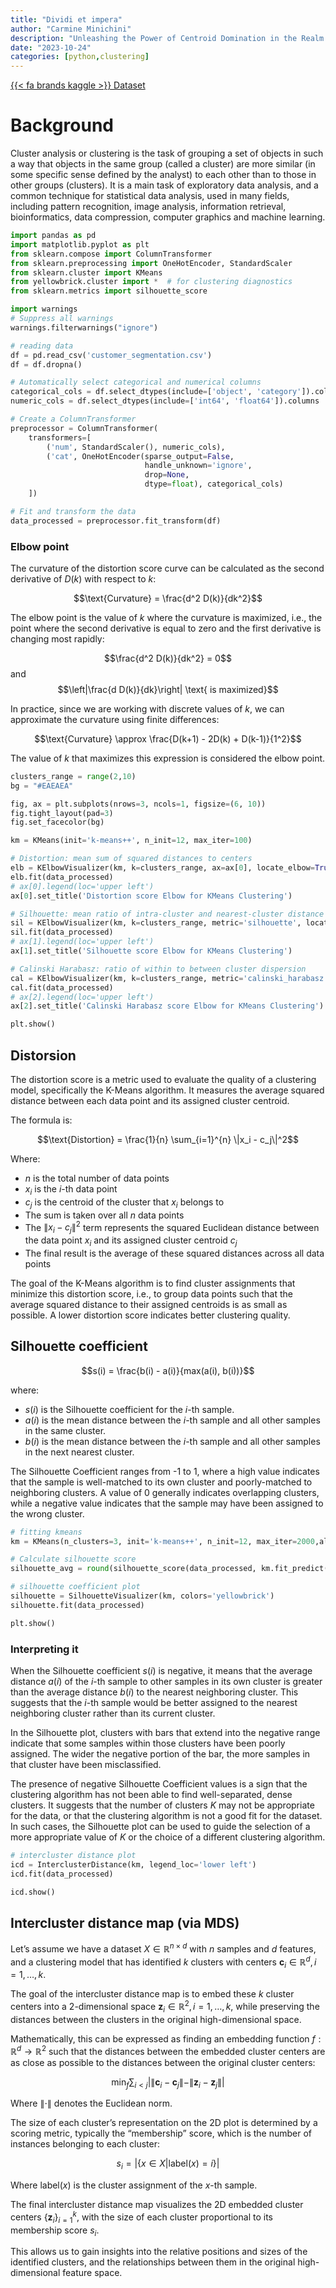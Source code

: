 ```yaml
---
title: "Dividi et impera"
author: "Carmine Minichini"
description: "Unleashing the Power of Centroid Domination in the Realm of Clustering"
date: "2023-10-24"
categories: [python,clustering]
---
```


[{{< fa brands kaggle >}} Dataset](https://www.kaggle.com/datasets/vishakhdapat/customer-segmentation-clustering){.btn}

# Background

Cluster analysis or clustering is the task of grouping a set of objects in such a way that objects in the same group (called a cluster) are more similar (in some specific sense defined by the analyst) to each other than to those in other groups (clusters). It is a main task of exploratory data analysis, and a common technique for statistical data analysis, used in many fields, including pattern recognition, image analysis, information retrieval, bioinformatics, data compression, computer graphics and machine learning.

```python
import pandas as pd
import matplotlib.pyplot as plt
from sklearn.compose import ColumnTransformer
from sklearn.preprocessing import OneHotEncoder, StandardScaler
from sklearn.cluster import KMeans
from yellowbrick.cluster import *  # for clustering diagnostics
from sklearn.metrics import silhouette_score

import warnings
# Suppress all warnings
warnings.filterwarnings("ignore")

# reading data
df = pd.read_csv('customer_segmentation.csv')
df = df.dropna()

# Automatically select categorical and numerical columns
categorical_cols = df.select_dtypes(include=['object', 'category']).columns
numeric_cols = df.select_dtypes(include=['int64', 'float64']).columns

# Create a ColumnTransformer
preprocessor = ColumnTransformer(
    transformers=[
        ('num', StandardScaler(), numeric_cols),
        ('cat', OneHotEncoder(sparse_output=False, 
                              handle_unknown='ignore', 
                              drop=None,
                              dtype=float), categorical_cols)
    ])

# Fit and transform the data
data_processed = preprocessor.fit_transform(df)
```

### Elbow point

The curvature of the distortion score curve can be calculated as the second derivative of $D(k)$ with respect to $k$:

$$\text{Curvature} = \frac{d^2 D(k)}{dk^2}$$

The elbow point is the value of $k$ where the curvature is maximized, i.e., the point where the second derivative is equal to zero and the first derivative is changing most rapidly:

$$\frac{d^2 D(k)}{dk^2} = 0$$ and $$\left|\frac{d D(k)}{dk}\right| \text{ is maximized}$$

In practice, since we are working with discrete values of $k$, we can approximate the curvature using finite differences:

$$\text{Curvature} \approx \frac{D(k+1) - 2D(k) + D(k-1)}{1^2}$$

The value of $k$ that maximizes this expression is considered the elbow point.


```python

clusters_range = range(2,10)
bg = "#EAEAEA"

fig, ax = plt.subplots(nrows=3, ncols=1, figsize=(6, 10))
fig.tight_layout(pad=3)
fig.set_facecolor(bg)

km = KMeans(init='k-means++', n_init=12, max_iter=100)

# Distortion: mean sum of squared distances to centers
elb = KElbowVisualizer(km, k=clusters_range, ax=ax[0], locate_elbow=True,n_jobs=1)
elb.fit(data_processed)
# ax[0].legend(loc='upper left')
ax[0].set_title('Distortion score Elbow for KMeans Clustering')

# Silhouette: mean ratio of intra-cluster and nearest-cluster distance
sil = KElbowVisualizer(km, k=clusters_range, metric='silhouette', locate_elbow=True, ax=ax[1],n_jobs=1)
sil.fit(data_processed)
# ax[1].legend(loc='upper left')
ax[1].set_title('Silhouette score Elbow for KMeans Clustering')

# Calinski Harabasz: ratio of within to between cluster dispersion
cal = KElbowVisualizer(km, k=clusters_range, metric='calinski_harabasz', locate_elbow=True, ax=ax[2],n_jobs=1)
cal.fit(data_processed)
# ax[2].legend(loc='upper left')
ax[2].set_title('Calinski Harabasz score Elbow for KMeans Clustering')

plt.show()

```

## Distorsion

The distortion score is a metric used to evaluate the quality of a clustering model, specifically the K-Means algorithm. It measures the average squared distance between each data point and its assigned cluster centroid.

The formula is:

$$\text{Distortion} = \frac{1}{n} \sum_{i=1}^{n} \|x_i - c_j\|^2$$

Where:

-   $n$ is the total number of data points
-   $x_i$ is the $i$-th data point
-   $c_j$ is the centroid of the cluster that $x_i$ belongs to
-   The sum is taken over all $n$ data points
-   The $\|x_i - c_j\|^2$ term represents the squared Euclidean distance between the data point $x_i$ and its assigned cluster centroid $c_j$
-   The final result is the average of these squared distances across all data points

The goal of the K-Means algorithm is to find cluster assignments that minimize this distortion score, i.e., to group data points such that the average squared distance to their assigned centroids is as small as possible. A lower distortion score indicates better clustering quality.

## Silhouette coefficient

$$s(i) = \frac{b(i) - a(i)}{max(a(i), b(i))}$$

where:

-   $s(i)$ is the Silhouette coefficient for the $i$-th sample.
-   $a(i)$ is the mean distance between the $i$-th sample and all other samples in the same cluster.
-   $b(i)$ is the mean distance between the $i$-th sample and all other samples in the next nearest cluster.

The Silhouette Coefficient ranges from -1 to 1, where a high value indicates that the sample is well-matched to its own cluster and poorly-matched to neighboring clusters. A value of 0 generally indicates overlapping clusters, while a negative value indicates that the sample may have been assigned to the wrong cluster.

```python
# fitting kmeans
km = KMeans(n_clusters=3, init='k-means++', n_init=12, max_iter=2000,algorithm="elkan")

# Calculate silhouette score
silhouette_avg = round(silhouette_score(data_processed, km.fit_predict(data_processed)), 4)

# silhouette coefficient plot
silhouette = SilhouetteVisualizer(km, colors='yellowbrick')
silhouette.fit(data_processed)

plt.show()
```

### Interpreting it

When the Silhouette coefficient $s(i)$ is negative, it means that the average distance $a(i)$ of the $i$-th sample to other samples in its own cluster is greater than the average distance $b(i)$ to the nearest neighboring cluster. This suggests that the $i$-th sample would be better assigned to the nearest neighboring cluster rather than its current cluster.

In the Silhouette plot, clusters with bars that extend into the negative range indicate that some samples within those clusters have been poorly assigned. The wider the negative portion of the bar, the more samples in that cluster have been misclassified.

The presence of negative Silhouette Coefficient values is a sign that the clustering algorithm has not been able to find well-separated, dense clusters. It suggests that the number of clusters $K$ may not be appropriate for the data, or that the clustering algorithm is not a good fit for the dataset. In such cases, the Silhouette plot can be used to guide the selection of a more appropriate value of $K$ or the choice of a different clustering algorithm.


```python

# intercluster distance plot
icd = InterclusterDistance(km, legend_loc='lower left')
icd.fit(data_processed)

icd.show()
```

## Intercluster distance map (via MDS)

Let's assume we have a dataset $X \in \mathbb{R}^{n \times d}$ with $n$ samples and $d$ features, and a clustering model that has identified $k$ clusters with centers $\mathbf{c}_i \in \mathbb{R}^d, i=1,\dots,k$.

The goal of the intercluster distance map is to embed these $k$ cluster centers into a 2-dimensional space $\mathbf{z}_i \in \mathbb{R}^2, i=1,\dots,k$, while preserving the distances between the clusters in the original high-dimensional space.

Mathematically, this can be expressed as finding an embedding function $f: \mathbb{R}^d \rightarrow \mathbb{R}^2$ such that the distances between the embedded cluster centers are as close as possible to the distances between the original cluster centers:

$$\min_{f} \sum_{i<j} \left| \|\mathbf{c}_i - \mathbf{c}_j\| - \|\mathbf{z}_i - \mathbf{z}_j\| \right|$$

Where $\|\cdot\|$ denotes the Euclidean norm.

The size of each cluster's representation on the 2D plot is determined by a scoring metric, typically the "membership" score, which is the number of instances belonging to each cluster:

$$s_i = |\{x \in X | \text{label}(x) = i\}|$$

Where $\text{label}(x)$ is the cluster assignment of the $x$-th sample.

The final intercluster distance map visualizes the 2D embedded cluster centers $\{\mathbf{z}_i\}_{i=1}^k$, with the size of each cluster proportional to its membership score $s_i$.

This allows us to gain insights into the relative positions and sizes of the identified clusters, and the relationships between them in the original high-dimensional feature space.